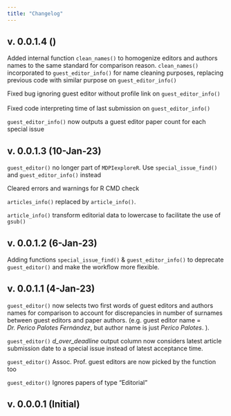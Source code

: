 ```yaml
---
title: "Changelog"
---
```


## v. 0.0.1.4 ()

Added internal function `clean_names()` to homogenize editors and authors names to the same standard for comparison reason. `clean_names()` incorporated to `guest_editor_info()` for name cleaning purposes, replacing previous code with similar purpose on `guest_editor_info()`

Fixed bug ignoring guest editor without profile link on `guest_editor_info()`\
\
Fixed code interpreting time of last submission on `guest_editor_info()`

`guest_editor_info()` now outputs a guest editor paper count for each special issue

## v. 0.0.1.3 (10-Jan-23)

`guest_editor()` no longer part of `MDPIexploreR`. Use `special_issue_find()` and `guest_editor_info()` instead

Cleared errors and warnings for R CMD check

`articles_info()` replaced by `article_info()`.

`article_info()` transform editorial data to lowercase to facilitate the use of `gsub()`

## v. 0.0.1.2 (6-Jan-23)

Adding functions `special_issue_find()` & `guest_editor_info()` to deprecate `guest_editor()` and make the workflow more flexible.

## v. 0.0.1.1 (4-Jan-23)

`guest_editor()` now selects two first words of guest editors and authors names for comparison to account for discrepancies in number of surnames between guest editors and paper authors. (e.g. guest editor name = *Dr. Perico Palotes Fernández*, but author name is just *Perico Palotes*. ).

`guest_editor()` *d_over_deadline* output column now considers latest article submission date to a special issue instead of latest acceptance time.

`guest_editor()` Assoc. Prof. guest editors are now picked by the function too

`guest_editor()` Ignores papers of type "Editorial"

## v. 0.0.0.1 (Initial)
